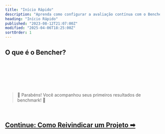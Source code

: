 ```yaml
---
title: "Início Rápido"
description: "Aprenda como configurar a avaliação contínua com o Bencher Cloud"
heading: "Início Rápido"
published: "2023-08-12T21:07:00Z"
modified: "2025-04-06T18:25:00Z"
sortOrder: 1
---
```



## O que é o Bencher?

<BencherIntro />

<br />

<InstallBencherCli />

<br />

<BenchmarkHarness />

<br />

<TrackBenchmarks />

<br />
<br />

> 🐰 Parabéns! Você acompanhou seus primeiros resultados de benchmark! 🎉

<br />

<h2><a href="/pt/docs/how-to/claim-project/">Continue: Como Reivindicar um Projeto ➡</a></h2>
